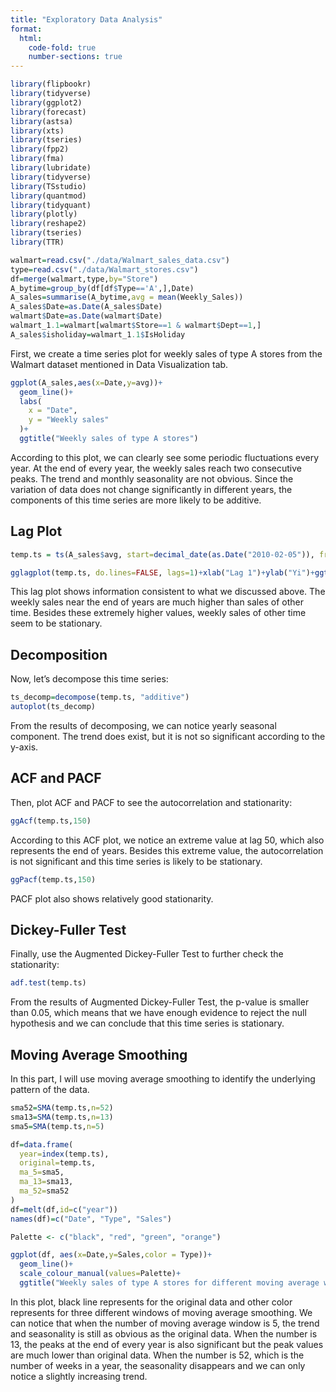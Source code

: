 ```yaml
---
title: "Exploratory Data Analysis"
format:
  html:
    code-fold: true
    number-sections: true
---
```

```r

library(flipbookr)
library(tidyverse)
library(ggplot2)
library(forecast)
library(astsa) 
library(xts)
library(tseries)
library(fpp2)
library(fma)
library(lubridate)
library(tidyverse)
library(TSstudio)
library(quantmod)
library(tidyquant)
library(plotly)
library(reshape2)
library(tseries)
library(TTR)
```


```r
walmart=read.csv("./data/Walmart_sales_data.csv")
type=read.csv("./data/Walmart_stores.csv")
df=merge(walmart,type,by="Store")
A_bytime=group_by(df[df$Type=='A',],Date)
A_sales=summarise(A_bytime,avg = mean(Weekly_Sales))
A_sales$Date=as.Date(A_sales$Date)
walmart$Date=as.Date(walmart$Date)
walmart_1.1=walmart[walmart$Store==1 & walmart$Dept==1,]
A_sales$isholiday=walmart_1.1$IsHoliday
```


First, we create a time series plot for weekly sales of type A stores from the Walmart dataset mentioned in Data Visualization tab. 

```r
ggplot(A_sales,aes(x=Date,y=avg))+
  geom_line()+
  labs(
    x = "Date",
    y = "Weekly sales"
  )+
  ggtitle("Weekly sales of type A stores")
```

According to this plot, we can clearly see some periodic fluctuations every year. At the end of every year, the weekly sales reach two consecutive peaks. The trend and monthly seasonality are not obvious. Since the variation of data does not change significantly in different years, the components of this time series are more likely to be additive.

## Lag Plot

```r
temp.ts = ts(A_sales$avg, start=decimal_date(as.Date("2010-02-05")), frequency = 365.25/7)

gglagplot(temp.ts, do.lines=FALSE, lags=1)+xlab("Lag 1")+ylab("Yi")+ggtitle("Lag Plot for Weekly Sales")
```

This lag plot shows information consistent to what we discussed above. The weekly sales near the end of years are much higher than sales of other time. Besides these extremely higher values, weekly sales of other time seem to be stationary.

## Decomposition

Now, let's decompose this time series:

```r
ts_decomp=decompose(temp.ts, "additive")
autoplot(ts_decomp)
```

From the results of decomposing, we can notice yearly seasonal component. The trend does exist, but it is not so significant according to the y-axis.

## ACF and PACF

Then, plot ACF and PACF to see the autocorrelation and stationarity:

```r
ggAcf(temp.ts,150)
```

According to this ACF plot, we notice an extreme value at lag 50, which also represents the end of years. Besides this extreme value, the autocorrelation is not significant and this time series is likely to be stationary.

```r
ggPacf(temp.ts,150)
```

PACF plot also shows relatively good stationarity.

## Dickey-Fuller Test

Finally, use the Augmented Dickey-Fuller Test to further check the stationarity:

```r
adf.test(temp.ts)
```

From the results of Augmented Dickey-Fuller Test, the p-value is smaller than 0.05, which means that we have enough evidence to reject the null hypothesis and we can conclude that this time series is stationary.

## Moving Average Smoothing

In this part, I will use moving average smoothing to identify the underlying pattern of the data.

```r
sma52=SMA(temp.ts,n=52)
sma13=SMA(temp.ts,n=13)
sma5=SMA(temp.ts,n=5)

df=data.frame(
  year=index(temp.ts),
  original=temp.ts,
  ma_5=sma5,
  ma_13=sma13,
  ma_52=sma52
)
df=melt(df,id=c("year"))
names(df)=c("Date", "Type", "Sales")

Palette <- c("black", "red", "green", "orange")

ggplot(df, aes(x=Date,y=Sales,color = Type))+
  geom_line()+
  scale_colour_manual(values=Palette)+
  ggtitle("Weekly sales of type A stores for different moving average windows")
```

In this plot, black line represents for the original data and other color represents for three different windows of moving average smoothing. We can notice that when the number of moving average window is 5, the trend and seasonality is still as obvious as the original data. When the number is 13, the peaks at the end of every year is also significant but the peak values are much lower than original data. When the number is 52, which is the number of weeks in a year, the seasonality disappears and we can only notice a slightly increasing trend.



